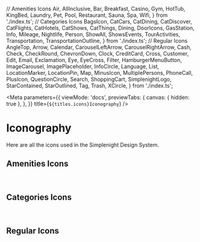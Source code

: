 // Amenities Icons
  Air,
  AllInclusive,
  Bar,
  Breakfast,
  Casino,
  Gym,
  HotTub,
  KingBed,
  Laundry,
  Pet,
  Pool,
  Restaurant,
  Sauna,
  Spa,
  Wifi,
} from './index.ts';
// Categories Icons
  BagsIcon,
  CatCars,
  CatDining,
  CatDiscover,
  CatFlights,
  CatHotels,
  CatShows,
  CatThings,
  Dining,
  DoorIcons,
  GasStation,
  Info,
  Mileage,
  Nightlife,
  Person,
  ShowAll,
  ShowsEvents,
  TourActivities,
  Transportation,
  TransportationOutline,
} from './index.ts';
// Regular Icons
  AngleTop,
  Arrow,
  Calendar,
  CarouselLeftArrow,
  CarouselRightArrow,
  Cash,
  Check,
  CheckRound,
  ChevronDown,
  Clock,
  CreditCard,
  Cross,
  Customer,
  Edit,
  Email,
  Exclamation,
  Eye,
  EyeCross,
  Filter,
  HamburgerMenuButton,
  ImageCarousel,
  ImagePlaceholder,
  InfoCircle,
  Language,
  List,
  LocationMarker,
  LocationPin,
  Map,
  MinusIcon,
  MultiplePersons,
  PhoneCall,
  PlusIcon,
  QuestionCircle,
  Search,
  ShoppingCart,
  SimplenightLogo,
  StarContained,
  StarOutlined,
  Tag,
  Trash,
  XCircle,
} from './index.ts';

<Meta
  parameters={{
    viewMode: 'docs',
    previewTabs: {
      canvas: { hidden: true },
    },
  }}
  title={`${titles.icons}Iconography`}
/>

# Iconography

Here are all the icons used in the Simplenight Design System.

## Amenities Icons

<br />
<IconGallery>
  <IconItem name="Air">
    <Air />
  </IconItem>
  <IconItem name="AllInclusive">
    <AllInclusive />
  </IconItem>
  <IconItem name="Bar">
    <Bar />
  </IconItem>
  <IconItem name="Breakfast">
    <Breakfast />
  </IconItem>
  <IconItem name="Casino">
    <Casino />
  </IconItem>
  <IconItem name="Gym">
    <Gym />
  </IconItem>
  <IconItem name="HotTub">
    <HotTub />
  </IconItem>
  <IconItem name="KingBed">
    <KingBed />
  </IconItem>
  <IconItem name="Laundry">
    <Laundry />
  </IconItem>
  <IconItem name="Pet">
    <Pet />
  </IconItem>
  <IconItem name="Pool">
    <Pool />
  </IconItem>
  <IconItem name="Restaurant">
    <Restaurant />
  </IconItem>
  <IconItem name="Sauna">
    <Sauna />
  </IconItem>
  <IconItem name="Spa">
    <Spa />
  </IconItem>
  <IconItem name="Wifi">
    <Wifi />
  </IconItem>
</IconGallery>

## Categories Icons

<br />
<IconGallery>
  <IconItem name="BagsIcon">
    <BagsIcon />
  </IconItem>
  <IconItem name="CatCars">
    <CatCars />
  </IconItem>
  <IconItem name="CatDining">
    <CatDining />
  </IconItem>
  <IconItem name="CatDiscover">
    <CatDiscover />
  </IconItem>
  <IconItem name="CatFlights">
    <CatFlights />
  </IconItem>
  <IconItem name="CatHotels">
    <CatHotels />
  </IconItem>
  <IconItem name="CatShows">
    <CatShows />
  </IconItem>
  <IconItem name="CatThings">
    <CatThings />
  </IconItem>
  <IconItem name="Dining">
    <Dining />
  </IconItem>
  <IconItem name="DoorIcons">
    <DoorIcons />
  </IconItem>
  <IconItem name="GasStation">
    <GasStation />
  </IconItem>
  <IconItem name="Info">
    <Info />
  </IconItem>
  <IconItem name="Mileage">
    <Mileage />
  </IconItem>
  <IconItem name="Nightlife">
    <Nightlife />
  </IconItem>
  <IconItem name="Person">
    <Person />
  </IconItem>
  <IconItem name="ShowAll">
    <ShowAll />
  </IconItem>
  <IconItem name="ShowsEvents">
    <ShowsEvents />
  </IconItem>
  <IconItem name="TourActivities">
    <TourActivities />
  </IconItem>
  <IconItem name="Transportation">
    <Transportation />
  </IconItem>
  <IconItem name="TransportationOutline">
    <TransportationOutline />
  </IconItem>
</IconGallery>

## Regular Icons

<br />
<IconGallery>
  <IconItem name="AngleTop">
    <AngleTop />
  </IconItem>
  <IconItem name="Arrow">
    <Arrow />
  </IconItem>
  <IconItem name="Calendar">
    <Calendar />
  </IconItem>
  <IconItem name="CarouselLeftArrow">
    <CarouselLeftArrow />
  </IconItem>
  <IconItem name="CarouselRightArrow">
    <CarouselRightArrow />
  </IconItem>
  <IconItem name="Cash">
    <Cash />
  </IconItem>
  <IconItem name="Check">
    <Check />
  </IconItem>
  <IconItem name="CheckRound">
    <CheckRound />
  </IconItem>
  <IconItem name="ChevronDown">
    <ChevronDown />
  </IconItem>
  <IconItem name="Clock">
    <Clock />
  </IconItem>
  <IconItem name="CreditCard">
    <CreditCard />
  </IconItem>
  <IconItem name="Cross">
    <Cross />
  </IconItem>
  <IconItem name="Customer">
    <Customer />
  </IconItem>
  <IconItem name="Edit">
    <Edit />
  </IconItem>
  <IconItem name="Email">
    <Email />
  </IconItem>
  <IconItem name="Exclamation">
    <Exclamation />
  </IconItem>
  <IconItem name="Eye">
    <Eye />
  </IconItem>
  <IconItem name="EyeCross">
    <EyeCross />
  </IconItem>
  <IconItem name="Filter">
    <Filter />
  </IconItem>
  <IconItem name="HamburgerMenuButton">
    <HamburgerMenuButton />
  </IconItem>
  <IconItem name="ImageCarousel">
    <ImageCarousel />
  </IconItem>
  <IconItem name="ImagePlaceholder">
    <ImagePlaceholder />
  </IconItem>
  <IconItem name="InfoCircle">
    <InfoCircle />
  </IconItem>
  <IconItem name="Language">
    <Language />
  </IconItem>
  <IconItem name="List">
    <List />
  </IconItem>
  <IconItem name="LocationMarker">
    <LocationMarker />
  </IconItem>
  <IconItem name="LocationPin">
    <LocationPin />
  </IconItem>
  <IconItem name="Map">
    <Map />
  </IconItem>
  <IconItem name="MinusIcon">
    <MinusIcon />
  </IconItem>
  <IconItem name="MultiplePersons">
    <MultiplePersons />
  </IconItem>
  <IconItem name="PhoneCall">
    <PhoneCall />
  </IconItem>
  <IconItem name="PlusIcon">
    <PlusIcon />
  </IconItem>
  <IconItem name="QuestionCircle">
    <QuestionCircle />
  </IconItem>
  <IconItem name="Search">
    <Search />
  </IconItem>
  <IconItem name="ShoppingCart">
    <ShoppingCart />
  </IconItem>
  <IconItem name="StarContained">
    <StarContained />
  </IconItem>
  <IconItem name="StarOutlined">
    <StarOutlined />
  </IconItem>
  <IconItem name="Tag">
    <Tag />
  </IconItem>
  <IconItem name="Trash">
    <Trash />
  </IconItem>
  <IconItem name="XCircle">
    <XCircle />
  </IconItem>
</IconGallery>
